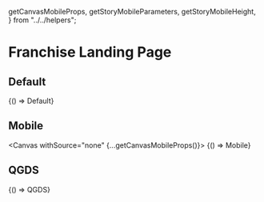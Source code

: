 
  getCanvasMobileProps,
  getStoryMobileParameters,
  getStoryMobileHeight,
} from "../../helpers";


<Meta title="Templates/FranchiseLandingPage" />

# Franchise Landing Page

## Default

<Canvas sourceState="close">
  <Story name="Default">{() => Default}</Story>
</Canvas>

## Mobile

<Canvas withSource="none" {...getCanvasMobileProps()}>
  <Story name="Mobile" parameters={getStoryMobileParameters()} height={getStoryMobileHeight()}>
    {() => Mobile}
  </Story>
</Canvas>

## QGDS

<Canvas sourceState="close">
  <Story name="QGDS">{() => QGDS}</Story>
</Canvas>
